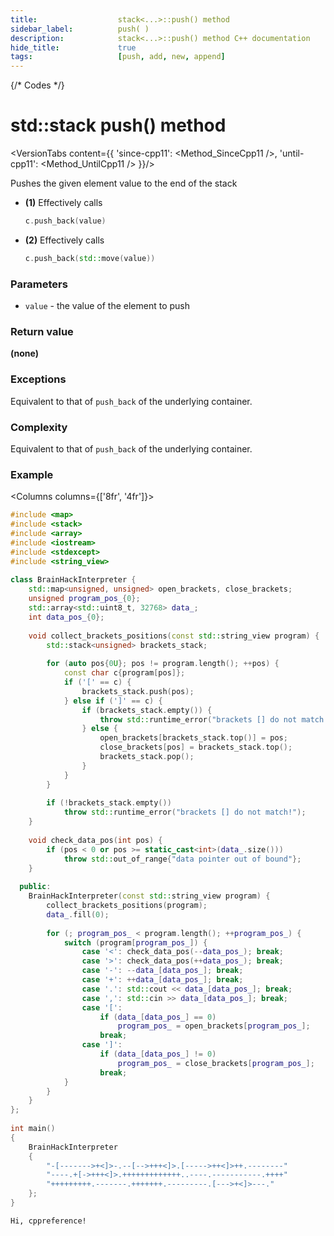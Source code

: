 ```yaml
---
title:					stack<...>::push() method
sidebar_label:			push( )
description:			stack<...>::push() method C++ documentation
hide_title:				true
tags:					[push, add, new, append]
---
```




{/* Codes */}



# std::stack push() method

<VersionTabs content={{
	'since-cpp11': <Method_SinceCpp11 />,
	'until-cpp11': <Method_UntilCpp11 />
}}/>

Pushes the given element value to the end of the stack

 - **(1)** Effectively calls
	```cpp
	c.push_back(value)
	```
 - **(2)** Effectively calls
	```cpp
	c.push_back(std::move(value))
	```

### Parameters

 - `value` - the value of the element to push

### Return value

**(none)**

### Exceptions

Equivalent to that of `push_back` of the underlying container.

### Complexity

Equivalent to that of `push_back` of the underlying container.

### Example

<Columns columns={['8fr', '4fr']}>
<div>

```cpp title='Main.cpp' showLineNumbers
#include <map>
#include <stack>
#include <array>
#include <iostream>
#include <stdexcept>
#include <string_view>
 
class BrainHackInterpreter {
    std::map<unsigned, unsigned> open_brackets, close_brackets;
    unsigned program_pos_{0};
    std::array<std::uint8_t, 32768> data_;
    int data_pos_{0};
 
    void collect_brackets_positions(const std::string_view program) {
        std::stack<unsigned> brackets_stack;
 
        for (auto pos{0U}; pos != program.length(); ++pos) {
            const char c{program[pos]};
            if ('[' == c) {
                brackets_stack.push(pos);
            } else if (']' == c) {
                if (brackets_stack.empty()) {
                    throw std::runtime_error("brackets [] do not match!");
                } else {
                    open_brackets[brackets_stack.top()] = pos;
                    close_brackets[pos] = brackets_stack.top();
                    brackets_stack.pop();
                }
            }
        }
 
        if (!brackets_stack.empty())
            throw std::runtime_error("brackets [] do not match!");
    }
 
    void check_data_pos(int pos) {
        if (pos < 0 or pos >= static_cast<int>(data_.size()))
            throw std::out_of_range{"data pointer out of bound"};
    }
 
  public:
    BrainHackInterpreter(const std::string_view program) {
        collect_brackets_positions(program);
        data_.fill(0);
 
        for (; program_pos_ < program.length(); ++program_pos_) {
            switch (program[program_pos_]) {
                case '<': check_data_pos(--data_pos_); break;
                case '>': check_data_pos(++data_pos_); break;
                case '-': --data_[data_pos_]; break;
                case '+': ++data_[data_pos_]; break;
                case '.': std::cout << data_[data_pos_]; break;
                case ',': std::cin >> data_[data_pos_]; break;
                case '[':
                    if (data_[data_pos_] == 0)
                        program_pos_ = open_brackets[program_pos_];
                    break;
                case ']':
                    if (data_[data_pos_] != 0)
                        program_pos_ = close_brackets[program_pos_];
                    break;
            }
        }
    }
};
 
int main()
{
    BrainHackInterpreter
    {
		"-[------->+<]>-.--[-->+++<]>.[----->++<]>++.--------"
		"----.+[->+++<]>.+++++++++++++..----.-----------.++++"
		"+++++++++.-------.+++++++.---------.[--->+<]>---."
    };
}
```

</div>
<div>

```plaintext title="Output"
Hi, cppreference!
```

</div>
</Columns>

